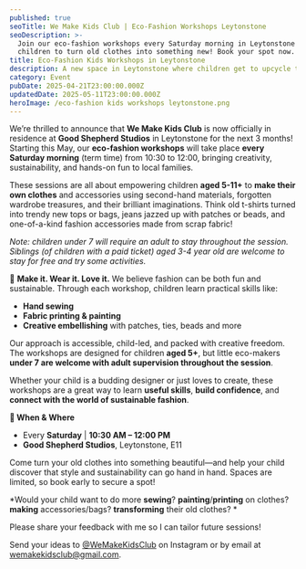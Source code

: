 ```yaml
---
published: true
seoTitle: We Make Kids Club | Eco-Fashion Workshops Leytonstone
seoDescription: >-
  Join our eco-fashion workshops every Saturday morning in Leytonstone for
  children to turn old clothes into something new! Book your spot now.
title: Eco-Fashion Kids Workshops in Leytonstone
description: A new space in Leytonstone where children get to upcycle their clothes
category: Event
pubDate: 2025-04-21T23:00:00.000Z
updatedDate: 2025-05-11T23:00:00.000Z
heroImage: /eco-fashion kids workshops leytonstone.png
---
```


<ButtonComponent label="Book now" url="https://www.eventbrite.com/e/eco-fashion-kids-workshop-tickets-1641137890609?aff=oddtdtcreator" />

We’re thrilled to announce that **We Make Kids Club** is now officially in residence at **Good Shepherd Studios** in Leytonstone for the next 3 months! Starting this May, our **eco-fashion workshops** will take place **every Saturday morning** (term time) from 10:30 to 12:00, bringing creativity, sustainability, and hands-on fun to local families.

These sessions are all about empowering children **aged 5-11+** to **make their own clothes** and accessories using second-hand materials, forgotten wardrobe treasures, and their brilliant imaginations. Think old t-shirts turned into trendy new tops or bags, jeans jazzed up with patches or beads, and one-of-a-kind fashion accessories made from scrap fabric!

*Note: children under 7 will require an adult to stay throughout the session. Siblings (of children with a paid ticket) aged 3-4 year old are welcome to stay for free and try some activities.*

👕 **Make it. Wear it. Love it.**
We believe fashion can be both fun and sustainable. Through each workshop, children learn practical skills like:

* **Hand sewing**
* **Fabric printing & painting**
* **Creative embellishing** with patches, ties, beads and more

Our approach is accessible, child-led, and packed with creative freedom. The workshops are designed for children **aged 5+**, but little eco-makers **under 7 are welcome with adult supervision throughout the session**.

Whether your child is a budding designer or just loves to create, these workshops are a great way to learn **useful skills**, **build confidence**, and **connect with the world of sustainable fashion**.

**📍 When & Where**

* Every **Saturday** | **10:30 AM – 12:00 PM**
* **Good Shepherd Studios**, Leytonstone, E11

Come turn your old clothes into something beautiful—and help your child discover that style and sustainability can go hand in hand. Spaces are limited, so book early to secure a spot!

<ButtonComponent url="https://www.eventbrite.com/e/eco-fashion-kids-workshop-tickets-1641137890609?aff=oddtdtcreator" label="Book now" />

>

\*Would your child want to do more **sewing**? **painting**/**printing** on clothes? **making** accessories/bags? **transforming** their old clothes? \*

Please share your feedback with me so I can tailor future sessions!

Send your ideas to [@WeMakeKidsClub](https://www.instagram.com/wemakekidsclub/) on Instagram or by email at [wemakekidsclub@gmail.com](mailto\:wemakekidsclub@gmail.com).

